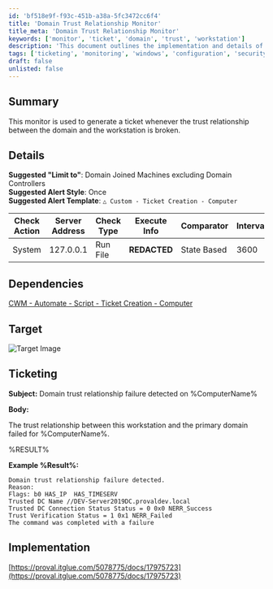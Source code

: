 ```yaml
---
id: 'bf518e9f-f93c-451b-a38a-5fc3472cc6f4'
title: 'Domain Trust Relationship Monitor'
title_meta: 'Domain Trust Relationship Monitor'
keywords: ['monitor', 'ticket', 'domain', 'trust', 'workstation']
description: 'This document outlines the implementation and details of a monitor that generates a ticket when the trust relationship between a domain and a workstation is broken. It includes suggested settings, dependencies, and ticketing information for effective management.'
tags: ['ticketing', 'monitoring', 'windows', 'configuration', 'security']
draft: false
unlisted: false
---
```

## Summary

This monitor is used to generate a ticket whenever the trust relationship between the domain and the workstation is broken.

## Details

**Suggested "Limit to"**: Domain Joined Machines excluding Domain Controllers  
**Suggested Alert Style**: Once  
**Suggested Alert Template**: `△ Custom - Ticket Creation - Computer`

| Check Action | Server Address | Check Type | Execute Info | Comparator | Interval |
|--------------|----------------|------------|---------------|------------|----------|
| System       | 127.0.0.1     | Run File   | **REDACTED**  | State Based | 3600     |

## Dependencies

[CWM - Automate - Script - Ticket Creation - Computer](https://proval.itglue.com/DOC-5078775-9098338)

## Target

![Target Image](../../../static/img/Domain-Trust-Relationship-Check/image_1.png)

## Ticketing

**Subject:** Domain trust relationship failure detected on %ComputerName%

**Body:**  

The trust relationship between this workstation and the primary domain failed for %ComputerName%.  

%RESULT%  

**Example %Result%:**

```
Domain trust relationship failure detected.
Reason:
Flags: b0 HAS_IP  HAS_TIMESERV 
Trusted DC Name //DEV-Server2019DC.provaldev.local 
Trusted DC Connection Status Status = 0 0x0 NERR_Success
Trust Verification Status = 1 0x1 NERR_Failed
The command was completed with a failure
```

## Implementation

[https://proval.itglue.com/5078775/docs/17975723](https://proval.itglue.com/5078775/docs/17975723)












